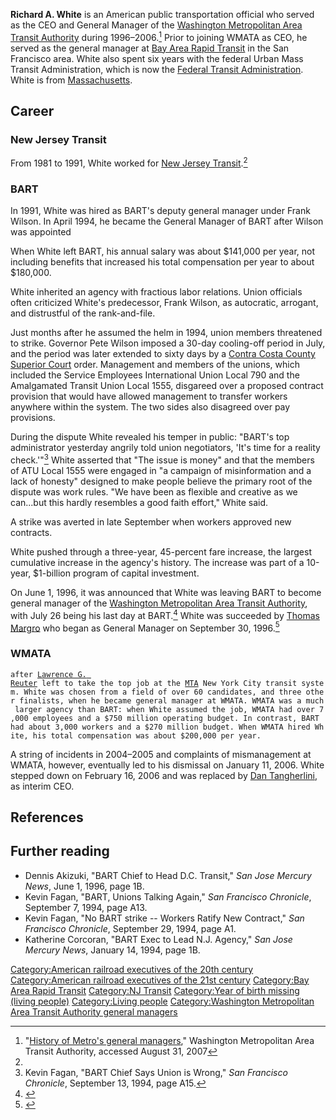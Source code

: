 {{For|Richard Alan White the U.S. Congressman from Washington|Rick White (politician)}}
{{more footnotes|date=January 2014}}

'''Richard A. White''' is an American public transportation official who served as the CEO and General Manager of the [[Washington Metropolitan Area Transit Authority]] during 1996&ndash;2006.<ref>"[http://www.wmata.com/about/board_gm/general_manager_history.cfm History of Metro's general managers]," Washington Metropolitan Area Transit Authority, accessed August 31, 2007</ref>  Prior to joining WMATA as CEO, he served as the general manager at [[Bay Area Rapid Transit]] in the San Francisco area. White also spent six years with the federal Urban Mass Transit Administration, which is now the [[Federal Transit Administration]]. White is from [[Massachusetts]].

== Career ==

=== New Jersey Transit ===

From 1981 to 1991, White worked for [[New Jersey Transit]].<ref name=sfgate-white-leaves-bart/>

===BART===

In 1991, White was hired as BART's deputy general manager under Frank Wilson. In April 1994, he became the General Manager of BART after Wilson was appointed

When White left BART, his annual salary was about $141,000 per year, not including benefits that increased his total compensation per year to about $180,000.

White inherited an agency with fractious labor relations. Union officials often criticized White's predecessor, Frank Wilson, as autocratic, arrogant, and distrustful of the rank-and-file.

Just months after he assumed the helm in 1994, union members threatened to strike. Governor Pete Wilson imposed a 30-day cooling-off period in July, and the period was later extended to sixty days by a [[Contra Costa County Superior Court]] order. Management and members of the unions, which included the Service Employees International Union Local 790 and the Amalgamated Transit Union Local 1555, disgareed over a proposed contract provision that would have allowed management to transfer workers anywhere within the system. The two sides also disagreed over pay provisions.

During the dispute White revealed his temper in public: "BART's top administrator yesterday angrily told union negotiators, 'It's time for a reality check.'"<ref name="03Sep94Chron">Kevin Fagan, "BART Chief Says Union is Wrong," ''San Francisco Chronicle'', September 13, 1994, page A15.</ref> White asserted that "The issue is money" and that the members of ATU Local 1555 were engaged in "a campaign of misinformation and a lack of honesty" designed to make people believe the primary root of the dispute was work rules. "We have been as flexible and creative as we can...but this hardly resembles a good faith effort," White said.

A strike was averted in late September when workers approved new contracts.

White pushed through a three-year, 45-percent fare increase, the largest cumulative increase in the agency's history. The increase was part of a 10-year, $1-billion program of capital investment.

On June 1, 1996, it was announced that White was leaving BART to become general manager of the [[Washington Metropolitan Area Transit Authority]], with July 26 being his last day at BART.<ref name=sfgate-white-leaves-bart>{{cite web|url = http://www.sfgate.com/bayarea/article/BART-Boss-Leaving-to-Run-D-C-Transit-Authority-2979604.php|title = BART Boss Leaving to Run D.C. Transit Authority|last = Fimrite|first = Peter|date = June 1, 1996|accessdate = August 21, 2017|publisher = ''[[San Francisco Chronicle]]''}}</ref> White was succeeded by [[Thomas Margro]] who began as General Manager on September 30, 1996.<ref name=apta-margro-retires>{{cite web|url = http://www.apta.com/passengertransport/Documents/archive_3857.htm|title = Margro to Retire as BART General Manager|date = April 16, 2007|accessdate = August 20, 2017|publisher = American Public Transportation Association}}</ref>

===WMATA===

 after [[Lawrence G. Reuter]] left to take the top job at the [[Metropolitan Transportation Authority|MTA]] New York City transit system. White was chosen from a field of over 60 candidates, and three other finalists, when he became general manager at WMATA. WMATA was a much larger agency than BART: when White assumed the job, WMATA had over 7,000 employees and a $750 million operating budget. In contrast, BART had about 3,000 workers and a $270 million budget. When WMATA hired White, his total compensation was about $200,000 per year.

A string of incidents in 2004&ndash;2005 and complaints of mismanagement at WMATA, however, eventually led to his dismissal on January 11, 2006.  White stepped down on February 16, 2006 and was replaced by [[Dan Tangherlini]], as interim CEO.

== References ==

{{reflist|30em}}

== Further reading ==
* Dennis Akizuki, "BART Chief to Head D.C. Transit," ''San Jose Mercury News'', June 1, 1996, page 1B.
* Kevin Fagan, "BART, Unions Talking Again," ''San Francisco Chronicle'', September 7, 1994, page A13.
* Kevin Fagan, "No BART strike -- Workers Ratify New Contract," ''San Francisco Chronicle'', September 29, 1994, page A1.
* Katherine Corcoran, "BART Exec to Lead N.J. Agency," ''San Jose Mercury News'', January 14, 1994, page 1B.

{{s-start}}
{{succession box | before=[[Lawrence G. Reuter]] | title=[[Washington Metropolitan Area Transit Authority|WMATA]] General Manager | years=1996-2006 | after=[[Dan Tangherlini]] }}
{{s-end}}

{{Washington Metro}}

{{DEFAULTSORT:White, Richard A.}}
[[Category:American railroad executives of the 20th century]]
[[Category:American railroad executives of the 21st century]]
[[Category:Bay Area Rapid Transit]]
[[Category:NJ Transit]]
[[Category:Year of birth missing (living people)]]
[[Category:Living people]]
[[Category:Washington Metropolitan Area Transit Authority general managers]]
